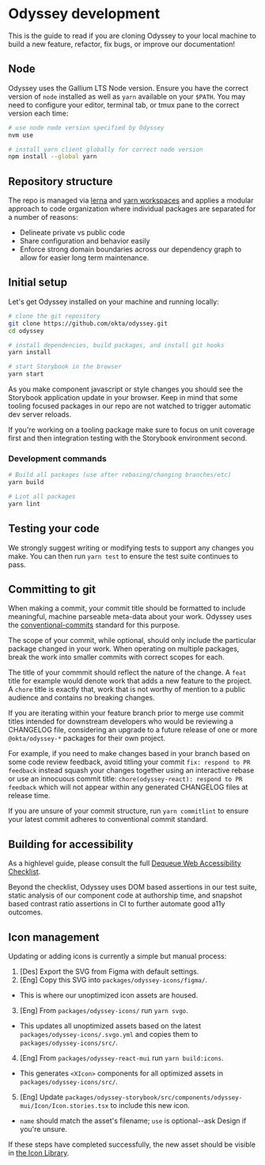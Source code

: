
<Meta title="Contributing/Odyssey Development" />

# Odyssey development

This is the guide to read if you are cloning Odyssey to your local machine
to build a new feature, refactor, fix bugs, or improve our documentation!

## Node

Odyssey uses the Gallium LTS Node version. Ensure you have the correct
version of `node` installed as well as `yarn` available on your `$PATH`.
You may need to configure your editor, terminal tab, or tmux pane to
the correct version each time:

```sh
# use node node version specified by Odyssey
nvm use

# install yarn client globally for correct node version
npm install --global yarn
```

## Repository structure

The repo is managed via [lerna](https://github.com/lerna/lerna) and [yarn workspaces](https://yarnpkg.com/features/workspaces)
and applies a modular approach to code organization where individual
packages are separated for a number of reasons:

- Delineate private vs public code
- Share configuration and behavior easily
- Enforce strong domain boundaries across our dependency graph to allow
  for easier long term maintenance.

## Initial setup

Let's get Odyssey installed on your machine and running locally:

```sh
# clone the git repository
git clone https://github.com/okta/odyssey.git
cd odyssey

# install dependencies, build packages, and install git hooks
yarn install

# start Storybook in the browser
yarn start
```

As you make component javascript or style changes you should see the Storybook
application update in your browser. Keep in mind that some tooling focused
packages in our repo are not watched to trigger automatic dev server reloads.

If you're working on a tooling package make sure to focus on unit coverage
first and then integration testing with the Storybook environment second.

### Development commands

```sh
# Build all packages (use after rebasing/changing branches/etc)
yarn build

# Lint all packages
yarn lint
```

## Testing your code

We strongly suggest writing or modifying tests to support any changes you make.
You can then run `yarn test` to ensure the test suite continues to pass.

## Committing to git

When making a commit, your commit title should be formatted to include
meaningful, machine parseable meta-data about your work. Odyssey uses the
[conventional-commits](https://www.conventionalcommits.org) standard for
this purpose.

The scope of your commit, while optional, should only include the particular
package changed in your work. When operating on multiple packages, break
the work into smaller commits with correct scopes for each.

The title of your commmit should reflect the nature of the change. A `feat`
title for example would denote work that adds a new feature to the project.
A `chore` title is exactly that, work that is not worthy of mention to
a public audience and contains no breaking changes.

If you are iterating within your feature branch prior to merge use commit
titles intended for downstream developers who would be reviewing a CHANGELOG
file, considering an upgrade to a future release of one or more `@okta/odyssey-*`
packages for their own project.

For example, if you need to make changes based in your branch based on
some code review feedback, avoid titling your commit `fix: respond to PR feedback`
instead squash your changes together using an interactive rebase or use
an innocuous commit title: `chore(odyssey-react): respond to PR feedback`
which will not appear within any generated CHANGELOG files at release time.

If you are unsure of your commit structure, run `yarn commitlint` to
ensure your latest commit adheres to conventional commit standard.

## Building for accessibility

As a highlevel guide, please consult the full [Dequeue Web Accessibility Checklist](https://dequeuniversity.com/checklists/web).

Beyond the checklist, Odyssey uses DOM based assertions in our test suite,
static analysis of our component code at authorship time, and snapshot based
contrast ratio assertions in CI to further automate good a11y outcomes.

## Icon management

Updating or adding icons is currently a simple but manual process:

1. [Des] Export the SVG from Figma with default settings.
2. [Eng] Copy this SVG into `packages/odyssey-icons/figma/`.

- This is where our unoptimized icon assets are housed.

3. [Eng] From `packages/odyssey-icons/` run `yarn svgo`.

- This updates all unoptimized assets based on the latest `packages/odyssey-icons/.svgo.yml` and copies them to `packages/odyssey-icons/src/`.

4. [Eng] From `packages/odyssey-react-mui` run `yarn build:icons`.

- This generates `<XIcon>` components for all optimized assets in `packages/odyssey-icons/src/`.

5. [Eng] Update `packages/odyssey-storybook/src/components/odyssey-mui/Icon/Icon.stories.tsx` to include this new icon.

- `name` should match the asset's filename; `use` is optional--ask Design if you're unsure.

If these steps have completed successfully, the new asset should be visible in [the Icon Library](?path=/docs/mui-components-icon--library#library).
